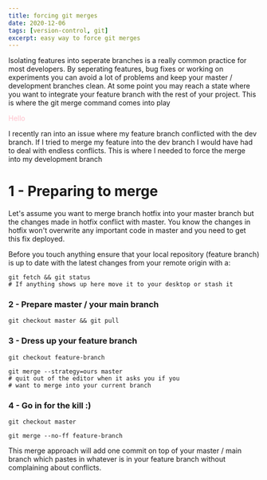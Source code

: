 ```yaml
---
title: forcing git merges
date: 2020-12-06
tags: [version-control, git]
excerpt: easy way to force git merges
--- 
```



Isolating features into seperate branches is a really common practice for most developers. By seperating features, bug fixes or working on experiments you can avoid a lot of problems and keep your master / development branches clean.
At some point you may reach a state where you want to integrate your feature branch with the rest of your project. This is where the git merge command comes into play

<div style="color: pink"><span>Hello</span></div>


I recently ran into an issue where my feature branch conflicted with the dev branch. If I tried to merge my feature into the dev branch I would have had to deal with endless conflicts. This is where I needed to force the merge into my development branch


<h1>1 - Preparing to merge</h1>

Let's assume you want to merge branch hotfix into your master branch but the changes made in hotfix conflict with master. You know the changes in hotfix won't overwrite any important code in master and you need to get this fix deployed.


Before you touch anything ensure that your local repository (feature branch) is up to date with the latest changes from your remote origin with a:


```shell
git fetch && git status
# If anything shows up here move it to your desktop or stash it
```

### 2 - Prepare master / your main branch

```shell
git checkout master && git pull
```



### 3 - Dress up your feature branch

```shell
git checkout feature-branch
```



```shell
git merge --strategy=ours master
# quit out of the editor when it asks you if you
# want to merge into your current branch
```





### 4 - Go in for the kill :) 


```shell
git checkout master
```



```shell
git merge --no-ff feature-branch
```


This merge approach will add one commit on top of your master / main branch which pastes in whatever is in your feature branch without complaining about conflicts.
